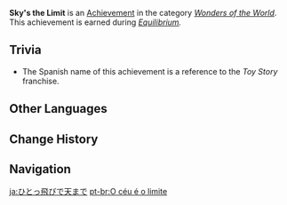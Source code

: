{{Achievement Infobox
|title        = 
|id           = 84019
|order id     = 4020
|category     = Wonders of the World
|description  = Reach [[Liyue]]'s "[[Jade Chamber|mansion in the sky]]".
|requirements = Earned during ''[[Equilibrium]].''
|primogems    = 5
|tracking     = 
|hidden       = 1
|quest        = A New Star Approaches
|type         = Quest
}}
'''Sky's the Limit''' is an [[Achievement]] in the category ''[[Wonders of the World]]''. This achievement is earned during ''[[Equilibrium]].''

==Trivia==
* The Spanish name of this achievement is a reference to the ''Toy Story'' franchise.

<!--
==Video Guides==
{{EVT
|video1   = 
|caption1 = 
}}
-->
==Other Languages==
{{Other Languages
|en      = Sky's the Limit
|zhs     = 一步登天
|zhs_rm  = Yībùdēngtiān
|zht     = 一步登天
|zht_rm  = Yībùdēngtiān
|zh_tl   = One Step to the Sky
|ja      = ひとっ飛びで天まで
|ja_rm   = Hitottobi de Ten Made
|ja_tl   = With a One Jump to the Sky
|ko      = 일보등천
|ko_rm   = Ilbodeungcheon
|ko_tl   = Sudden Success
|es      = Al infinito y más allá
|es_tl   = To Infinity and Beyond
|fr      = {{MC|m=Monté|f=Montée}} au ciel
|fr_tl   = {{MC|Ascended|mf=1}} to Heaven
|ru      = Небо не предел
|ru_tl   = Sky is Not the Limit
|th      = ก้าวสู่สวรรค์
|th_rm   = 
|th_tl   = 
|vi      = Một bước lên trời
|vi_tl   = 
|de      = Mit einem Fuß im Himmel
|de_tl   = With One Foot in the Sky
|id      = Melangkah Menuju Langit
|id_tl   = Stepping Into the Sky
|pt      = O céu é o limite
|pt_tl   = 
|tr      = Bulutların Üzerinde
|tr_tl   = 
|it      = L'unico limite è il cielo
|it_tl   = 
}}

==Change History==
{{Change History|1.1}}
<!--
==References==
{{Reflist}}
-->
==Navigation==
{{Achievement Navbox|Wonders of the World|Quest}}

[[ja:ひとっ飛びで天まで]]
[[pt-br:O céu é o limite]]